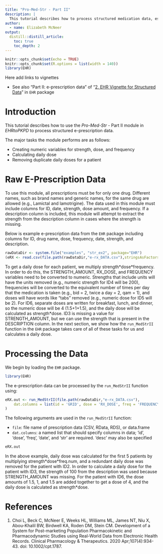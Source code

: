 ```yaml
---
title: "Pro-Med-Str - Part II"
description: |
  This tutorial describes how to process structured medication data, especially focusing on e-prescription data.
author:
  - name: Elizabeth McNeer
output:
  distill::distill_article:
    toc: true
    toc_depth: 2
---
```


```r
knitr::opts_chunk$set(echo = TRUE)
knitr::opts_chunk$set(R.options = list(width = 140))
library(EHR)
```

Here add links to vignettes

* See also "Part II: e-prescription data" of "[2. EHR Vignette for Structured Data](https://cran.r-project.org/web/packages/EHR/vignettes/ehr_vignette_02_str.html)" in `EHR` package

# Introduction

This tutorial describes how to use the *Pro-Med-Str* - Part II module in *EHRtoPKPD* to process structured e-prescription data.

The major tasks the module performs are as follows:

* Creating numeric variables for strength, dose, and frequency
* Calculating daily dose
* Removing duplicate daily doses for a patient

# Raw E-Prescription Data

To use this module, all prescriptions must be for only one drug. Different names, such as brand names and generic names, for the same drug are allowed (e.g., Lamictal and lamotrigine). The data used in this module must include columns for ID, date, strength, dose amount, and frequency. If a description column is included, this module will attempt to extract the strength from the description column in cases where the strength is missing.

Below is example e-prescription data from the `EHR` package including columns for ID, drug name, dose, frequency, date, strength, and description.

```r
rawDataDir <- system.file("examples", "str_ex2", package="EHR")
(eRX <- read.csv(file.path(rawDataDir,"e-rx_DATA.csv"),stringsAsFactors = FALSE))
```

To get a daily dose for each patient, we multiply strength\*dose\*frequency. In order to do this, the STRENGTH_AMOUNT, RX_DOSE, and FREQUENCY variables need to be converted to numeric. Strengths that include units will have the units removed (e.g., numeric strength for ID4 will be 200), frequencies will be converted to the equivalent number of times per day that the medication is taken (e.g., bid = 2, twice a day = 2, qam = 1), and doses will have words like "tabs" removed (e.g., numeric dose for ID5 will be 2). For ID6, separate doses are written for breakfast, lunch, and dinner, so the numeric dose will be 4 (1.5+1+1.5), and the daily dose will be calculated as strength\*dose. ID3 is missing a value for STRENGTH_AMOUNT, but we can use the strength that is present in the DESCRIPTION column. In the next section, we show how the `run_MedStrII` function in the `EHR` package takes care of all of these tasks for us and calculates a daily dose.

# Processing the Data

We begin by loading the `EHR` package.

```r
library(EHR)
```

The e-prescription data can be processed by the `run_MedStrII` function using: 

```r
eRX.out <- run_MedStrII(file.path(rawDataDir,"e-rx_DATA.csv"),
    dat.columns = list(id = 'GRID', dose = 'RX_DOSE', freq = 'FREQUENCY', date = 'ENTRY_DATE', str = 'STRENGTH_AMOUNT', desc = 'DESCRIPTION')
)

```

The following arguments are used in the `run_MedStrII` function:

* `file`: file name of prescription data (CSV, RData, RDS), or data.frame
* `dat.columns`: a named list that should specify columns in data; ‘id’, ‘dose’, ‘freq’, ‘date’, and ‘str’ are required. ‘desc’ may also be specified

```r
eRX.out
```

In the above example, daily dose was calculated for the first 5 patients by multiplying strength\*dose\*freq.num, and a redundant daily dose was removed for the patient with ID2. In order to calculate a daily dose for the patient with ID3, the strength of 100 from the description was used because STRENGTH_AMOUNT was missing. For the patient with ID6, the dose amounts of 1.5, 1, and 1.5 are added together to get a dose of 4, and the daily dose is calculated as strength\*dose.

# References
1. Choi L, Beck C, McNeer E, Weeks HL, Williams ML, James NT, Niu X, Abou-Khalil BW, Birdwell KA, Roden DM, Stein CM. Development of a System for Post-marketing Population Pharmacokinetic and Pharmacodynamic Studies using Real-World Data from Electronic Health Records. Clinical Pharmacology & Therapeutics. 2020 Apr;107(4):934-43. doi: 10.1002/cpt.1787.

